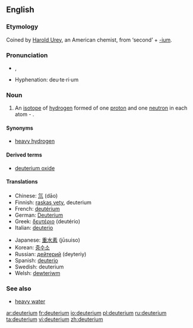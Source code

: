 ==English==
{{wikipedia}}
===Etymology===
Coined by [[:w:Harold Urey|Harold Urey]], an American chemist, from {{AGr.}} '''{{polytonic|[[δεύτερος]]}}''' ‘second’ + [[-ium]].

===Pronunciation===
*{{IPA|/djuːˈtɪɹiəm/}}, {{SAMPA|/dju:"tIri@m/}}
*Hyphenation: deu·te·ri·um

===Noun===
{{en-noun|-}}

# {{isotope}} An [[isotope]] of [[hydrogen]] formed of one [[proton]] and one [[neutron]] in each atom - {{nuclide|2|1|H}}.

====Synonyms====
*[[heavy hydrogen]]

====Derived terms====
*[[deuterium oxide]]

====Translations====
{{trans-top|isotope of hydrogen}}
*Chinese: [[氘]] (dāo)
*Finnish: [[raskas vety]], deuterium
*French: [[deutérium]] {{m}}
*German: [[Deuterium]] {{n}}
*Greek: [[δευτέριο]] {{n}} (deutério)
*Italian: [[deuterio]] {{m}}
{{trans-mid}}
*Japanese: [[重水素]] (jūsuiso)
*Korean: [[중수소]]
*Russian: [[дейтерий]] {{m}} (deyteriy)
*Spanish: [[deuterio]] {{m}}
*Swedish: deuterium {{n}}
*Welsh: [[dewteriwm]]
{{trans-bottom}}

===See also===
*[[heavy water]]

[[ar:deuterium]]
[[fr:deuterium]]
[[io:deuterium]]
[[pl:deuterium]]
[[ru:deuterium]]
[[ta:deuterium]]
[[vi:deuterium]]
[[zh:deuterium]]